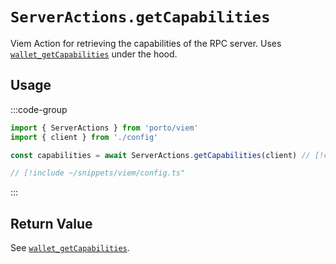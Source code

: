 # `ServerActions.getCapabilities`

Viem Action for retrieving the capabilities of the RPC server. Uses [`wallet_getCapabilities`](/rpc-server/wallet_getCapabilities) under the hood.

## Usage

:::code-group

```ts twoslash [example.ts]
import { ServerActions } from 'porto/viem'
import { client } from './config'

const capabilities = await ServerActions.getCapabilities(client) // [!code focus]
```

```ts twoslash [config.ts] filename="config.ts"
// [!include ~/snippets/viem/config.ts"
```

:::

## Return Value

See [`wallet_getCapabilities`](/rpc-server/wallet_getCapabilities#response).
